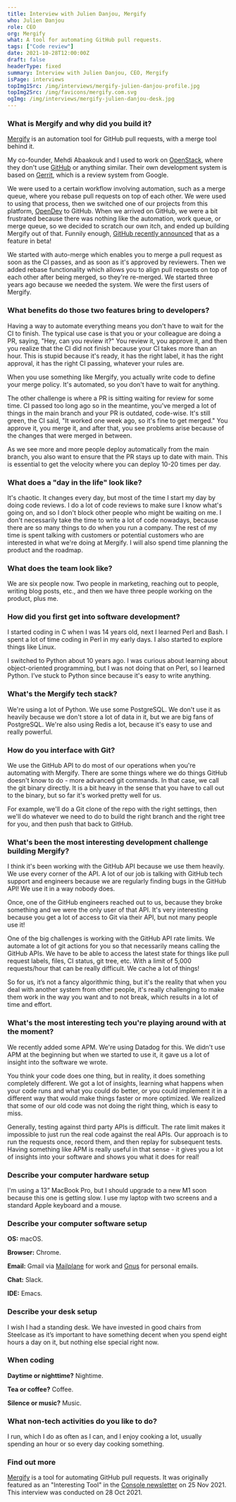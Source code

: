 ```yaml
---
title: Interview with Julien Danjou, Mergify
who: Julien Danjou
role: CEO
org: Mergify
what: A tool for automating GitHub pull requests.
tags: ["Code review"]
date: 2021-10-28T12:00:00Z
draft: false
headerType: fixed
summary: Interview with Julien Danjou, CEO, Mergify
isPage: interviews
topImg1Src: /img/interviews/mergify-julien-danjou-profile.jpg
topImg2Src: /img/favicons/mergify.com.svg
ogImg: /img/interviews/mergify-julien-danjou-desk.jpg
---
```


### What is Mergify and why did you build it?

[Mergify](https://mergify.com/) is an automation tool for GitHub pull requests,
with a merge tool behind it.

My co-founder, Mehdi Abaakouk and I used to work on
[OpenStack](https://www.openstack.org/), where they don't use
[GitHub](https://github.com/) or anything similar. Their own development system
is based on [Gerrit](https://www.gerritcodereview.com/), which is a review
system from Google.

We were used to a certain workflow involving automation, such as a merge queue,
where you rebase pull requests on top of each other. We were used to using that
process, then we switched one of our projects from this platform,
[OpenDev](https://opendev.org/) to GitHub. When we arrived on GitHub, we were a
bit frustrated because there was nothing like the automation, work queue, or
merge queue, so we decided to scratch our own itch, and ended up building
Mergify out of that. Funnily enough,
[GitHub recently announced](https://github.blog/changelog/2021-10-27-pull-request-merge-queue-limited-beta/)
that as a feature in beta!

We started with auto-merge which enables you to merge a pull request as soon as
the CI passes, and as soon as it's approved by reviewers. Then we added rebase
functionality which allows you to align pull requests on top of each other after
being merged, so they're re-merged. We started three years ago because we needed
the system. We were the first users of Mergify.

### What benefits do those two features bring to developers?

Having a way to automate everything means you don't have to wait for the CI to
finish. The typical use case is that you or your colleague are doing a PR,
saying, "Hey, can you review it?" You review it, you approve it, and then you
realize that the CI did not finish because your CI takes more than an hour. This
is stupid because it's ready, it has the right label, it has the right approval,
it has the right CI passing, whatever your rules are.

When you use something like Mergify, you actually write code to define your
merge policy. It's automated, so you don't have to wait for anything.

The other challenge is where a PR is sitting waiting for review for some time.
CI passed too long ago so in the meantime, you've merged a lot of things in the
main branch and your PR is outdated, code-wise. It's still green, the CI said,
"It worked one week ago, so it's fine to get merged." You approve it, you merge
it, and after that, you see problems arise because of the changes that were
merged in between.

As we see more and more people deploy automatically from the main branch, you
also want to ensure that the PR stays up to date with main. This is essential to
get the velocity where you can deploy 10-20 times per day.

### What does a "day in the life" look like?

It's chaotic. It changes every day, but most of the time I start my day by doing
code reviews. I do a lot of code reviews to make sure I know what's going on,
and so I don't block other people who might be waiting on me. I don't
necessarily take the time to write a lot of code nowadays, because there are so
many things to do when you run a company. The rest of my time is spent talking
with customers or potential customers who are interested in what we're doing at
Mergify. I will also spend time planning the product and the roadmap.

### What does the team look like?

We are six people now. Two people in marketing, reaching out to people, writing
blog posts, etc., and then we have three people working on the product, plus me.

### How did you first get into software development?

I started coding in C when I was 14 years old, next I learned Perl and Bash. I
spent a lot of time coding in Perl in my early days. I also started to explore
things like Linux.

I switched to Python about 10 years ago. I was curious about learning about
object-oriented programming, but I was not doing that on Perl, so I learned
Python. I’ve stuck to Python since because it's easy to write anything.

### What's the Mergify tech stack?

We're using a lot of Python. We use some PostgreSQL. We don't use it as heavily
because we don't store a lot of data in it, but we are big fans of PostgreSQL.
We're also using Redis a lot, because it's easy to use and really powerful.

### How do you interface with Git?

We use the GitHub API to do most of our operations when you're automating with
Mergify. There are some things where we do things GitHub doesn't know to do -
more advanced git commands. In that case, we call the git binary directly. It is
a bit heavy in the sense that you have to call out to the binary, but so far
it's worked pretty well for us.

For example, we'll do a Git clone of the repo with the right settings, then
we'll do whatever we need to do to build the right branch and the right tree for
you, and then push that back to GitHub.

### What's been the most interesting development challenge building Mergify?

I think it's been working with the GitHub API because we use them heavily. We
use every corner of the API. A lot of our job is talking with GitHub tech
support and engineers because we are regularly finding bugs in the GitHub API!
We use it in a way nobody does.

Once, one of the GitHub engineers reached out to us, because they broke
something and we were the only user of that API. It's very interesting because
you get a lot of access to Git via their API, but not many people use it!

One of the big challenges is working with the GitHub API rate limits. We
automate a lot of git actions for you so that necessarily means calling the
GitHub APIs. We have to be able to access the latest state for things like pull
request labels, files, CI status, git tree, etc. With a limit of 5,000
requests/hour that can be really difficult. We cache a lot of things!

So for us, it’s not a fancy algorithmic thing, but it's the reality that when
you deal with another system from other people, it's really challenging to make
them work in the way you want and to not break, which results in a lot of time
and effort.

### What's the most interesting tech you're playing around with at the moment?

We recently added some APM. We're using Datadog for this. We didn't use APM at
the beginning but when we started to use it, it gave us a lot of insight into
the software we wrote.

You think your code does one thing, but in reality, it does something completely
different. We got a lot of insights, learning what happens when your code runs
and what you could do better, or you could implement it in a different way that
would make things faster or more optimized. We realized that some of our old
code was not doing the right thing, which is easy to miss.

Generally, testing against third party APIs is difficult. The rate limit makes
it impossible to just run the real code against the real APIs. Our approach is
to run the requests once, record them, and then replay for subsequent tests.
Having something like APM is really useful in that sense - it gives you a lot of
insights into your software and shows you what it does for real!

### Describe your computer hardware setup

I'm using a 13” MacBook Pro, but I should upgrade to a new M1 soon because this
one is getting slow. I use my laptop with two screens and a standard Apple
keyboard and a mouse.

<ImageProvider center src="/img/interviews/mergify-julien-danjou-desk.jpg" alt="The desk of Julien Danjou, Mergify" />

### Describe your computer software setup

**OS:** macOS.

**Browser:** Chrome.

**Email:** Gmail via [Mailplane](https://mailplaneapp.com/) for work and
[Gnus](http://www.gnus.org/) for personal emails.

**Chat:** Slack.

**IDE:** Emacs.

### Describe your desk setup

I wish I had a standing desk. We have invested in good chairs from Steelcase as
it’s important to have something decent when you spend eight hours a day on it,
but nothing else special right now.

### When coding

**Daytime or nighttime?** Nightime.

**Tea or coffee?** Coffee.

**Silence or music?** Music.

### What non-tech activities do you like to do?

I run, which I do as often as I can, and I enjoy cooking a lot, usually spending
an hour or so every day cooking something.

### Find out more

[Mergify](https://mergify.com/) is a tool for automating GitHub pull requests.
It was originally featured as an "Interesting Tool" in the
[Console newsletter](https://console.dev) on 25 Nov 2021. This interview was
conducted on 28 Oct 2021.
